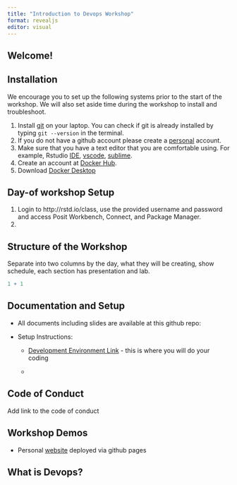 ```yaml
---
title: "Introduction to Devops Workshop"
format: revealjs
editor: visual
---
```


## Welcome!

## Installation

We encourage you to set up the following systems prior to the start of the workshop. We will also set aside time during the workshop to install and troubleshoot.

1.  Install [git](https://git-scm.com/downloads) on your laptop. You can check if git is already installed by typing `git --version` in the terminal.
2.  If you do not have a github account please create a [personal](https://docs.github.com/en/get-started/signing-up-for-github/signing-up-for-a-new-github-account) account.
3.  Make sure that you have a text editor that you are comfortable using. For example, Rstudio [IDE](https://www.rstudio.com/categories/rstudio-ide/), [vscode](https://code.visualstudio.com/download), [sublime](https://www.sublimetext.com/3).
4.  Create an account at [Docker Hub](https://hub.docker.com/).
5.  Download [Docker Desktop](https://www.docker.com/products/docker-desktop/)

## Day-of workshop Setup

1.  Login to http://rstd.io/class, use the provided username and password and access Posit Workbench, Connect, and Package Manager.
2.  

## Structure of the Workshop

Separate into two columns by the day, what they will be creating, show schedule, each section has presentation and lab.

```r
1 + 1
```

## Documentation and Setup

-   All documents including slides are available at this github repo:

-   Setup Instructions:

    -   [Development Environment Link](http://rstd.io/class) - this is where you will do your coding

    -   

## Code of Conduct

Add link to the code of conduct

## Workshop Demos

-   Personal [website](https://rikagx.github.io/personal-website/) deployed via github pages

## What is Devops?
